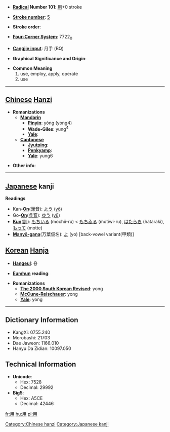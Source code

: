* '''[[Wiktionary:Chinese radical index| Radical]] Number 101''': [[Wiktionary:Chinese radical index 用|用]]+0 stroke

* '''[[Wiktionary:Chinese total strokes index|Stroke number]]''': [[Wiktionary:Chinese total strokes index 5|5]]

* '''Stroke order''': 

* '''[[Wiktionary:Chinese four corner index|Four-Corner System]]''': 7722<sub>0</sub>

* '''[[Wiktionary:Chinese Cangjie index|Cangjie input]]''': 月手 (BQ)

* '''Graphical Significance and Origin''': 

* '''Common Meaning'''
*#use, employ, apply, operate
*# use


----

== [[Chinese]] [[Hanzi]] ==

* '''Romanizations'''
** '''[[Mandarin]]'''
*** '''[[Pinyin]]''': yòng (yong4)
*** '''[[Wade-Giles]]''': yung<sup>4</sup>
*** '''[[Yale]]''': 
** '''[[Cantonese]]'''
*** '''[[Jyutping]]''':
*** '''[[Penkyamp]]''': 
*** '''[[Yale]]''': yung6

* '''Other info''': 

----

== [[Japanese]] kanji ==
{{Jōyō|2}}

'''Readings'''
* Kan-'''[[On]]'''([[漢音]]): [[よう]] ([[yō]])
* Go-'''[[On]]'''([[呉音]]): [[ゆう]] ([[yū]])
* '''[[Kun]]'''([[訓]]): [[もちいる]] (mochii-ru) < [[もちゐる]] (motiwi-ru), [[はたらき]] (hataraki), [[もって]] (motte)
* '''[[Manyō-gana]]'''(万葉仮名): [[よ]] (yo) [back-vowel variant(甲類)]

== [[Korean]] [[Hanja]] ==

* '''[[Hangeul]]''': 용

* '''[[Eumhun]] reading''': 

* '''Romanizations'''
** '''[[The 2000 South Korean Revised Romanization|The 2000 South Korean Revised]]''': yong
** '''[[McCune-Reischauer]]''': yong
** '''[[Yale]]''': yong

----

== Dictionary Information ==

* KangXi: 0755.240
* Morobashi: 21703
* Dae Jaweon: 1166.010
* Hanyu Da Zidian: 10097.050

== Technical Information ==

* '''Unicode''':
** Hex: 7528
** Decimal: 29992
* '''Big5''':
** Hex: A5CE
** Decimal: 42446

[[Category:Chinese hanzi]]
[[Category:Japanese kanji]]

[[fr:用]]
[[hu:用]]
[[pl:用]]